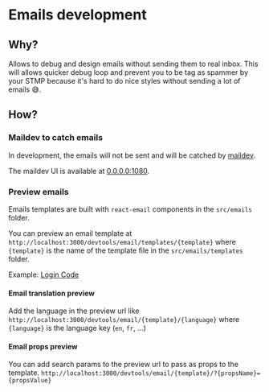 # Emails development

## Why?

Allows to debug and design emails without sending them to real inbox. This will allows quicker debug loop and prevent you to be tag as spammer by your STMP because it's hard to do nice styles without sending a lot of emails 😅.

## How?

### Maildev to catch emails

In development, the emails will not be sent and will be catched by [maildev](https://github.com/maildev/maildev).

The maildev UI is available at [0.0.0.0:1080](http://0.0.0.0:1080).

### Preview emails

Emails templates are built with `react-email` components in the `src/emails` folder.

You can preview an email template at `http://localhost:3000/devtools/email/templates/{template}` where `{template}` is the name of the template file in the `src/emails/templates` folder.

Example: [Login Code](http://localhost:3000/devtools/email/login-code)

#### Email translation preview

Add the language in the preview url like `http://localhost:3000/devtools/email/{template}/{language}` where `{language}` is the language key (`en`, `fr`, ...)

#### Email props preview

You can add search params to the preview url to pass as props to the template.
`http://localhost:3000/devtools/email/{template}/?{propsName}={propsValue}`
